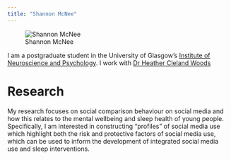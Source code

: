 ```yaml
---
title: "Shannon McNee"
---
```




![Shannon McNee](docs/images/slack.jpg)

I am a postgraduate student in the University of Glasgow's
[Institute of Neuroscience and Psychology](http://www.gla.ac.uk/researchinstitutes/neurosciencepsychology/).
I work with [Dr Heather Cleland Woods](http://www.gla.ac.uk/schools/psychology/staff/heatherwoods/)


# Research 

My research focuses on social comparison behaviour on social media and how this relates to the mental wellbeing and sleep health of young people. Specifically, I am interested in constructing "profiles" of social media use which highlight both the risk and protective factors of social media use, which can be used to inform the development of integrated social media use and sleep interventions. 

